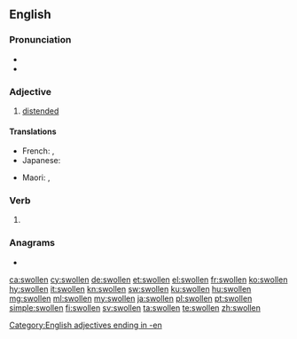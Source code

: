 ==English==

===Pronunciation===
* {{IPA|/ˈswəʊlən/|lang=en}}
* {{rhymes|əʊlən|lang=en}}

===Adjective===
{{en-adj|more}}

# [[distended]]

====Translations====
{{trans-top|distended}}
* French: {{t+|fr|gonflé}}, {{t+|fr|enflé}}
* Japanese: {{t-needed|ja}}
{{trans-mid}}
* Maori: {{t|mi|uruuru}}, {{t|mi|matakoma}}
{{trans-bottom}}

===Verb===
{{head|en|past participle}}

# {{past participle of|swell|lang=en|nocat=1}}

===Anagrams===
* {{l|en|nowells}}

[[Category:English adjectives ending in -en]]

[[ca:swollen]]
[[cy:swollen]]
[[de:swollen]]
[[et:swollen]]
[[el:swollen]]
[[fr:swollen]]
[[ko:swollen]]
[[hy:swollen]]
[[it:swollen]]
[[kn:swollen]]
[[sw:swollen]]
[[ku:swollen]]
[[hu:swollen]]
[[mg:swollen]]
[[ml:swollen]]
[[my:swollen]]
[[ja:swollen]]
[[pl:swollen]]
[[pt:swollen]]
[[simple:swollen]]
[[fi:swollen]]
[[sv:swollen]]
[[ta:swollen]]
[[te:swollen]]
[[zh:swollen]]